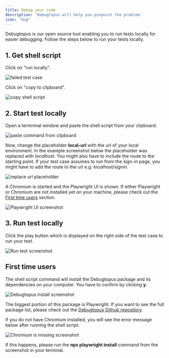 ```yaml
---
title: Debug your code
description: 'Debugtopus will help you pinpoint the problem'
icon: "bug"
---
```


Debugtopus is our open source tool enabling you to run tests locally for easier debugging. Follow the steps below to run your tests locally.

## 1. Get shell script

Click on "run locally".

<Frame caption="Failed test case">
 <img src="images/test-result-failure.png" alt="failed test case" />
</Frame>

Click on "copy to clipboard".

<Frame caption="copy shell script">
 <img src="images/screenshot-run-locally.png" alt="copy shell script" />
</Frame>

## 2. Start test locally

Open a termninal window and paste the shell script from your clipboard.

<Frame caption="paste command from clipboard">
 <img src="images/Terminal-run-locally-npx-command-pasted.png" alt="paste command from clipboard" />
</Frame>

Now, change the placeholder **local-url** with the url of your local environment. In the example screenshot below the placeholder was replaced with *localhost*. You might also have to include the route to the starting point. If your test case assumes to run from the sign-in page, you might have to add the route to the url e.g. *localhost/signin*.

<Frame caption="replace url placeholder with your local environment url">
 <img src="images/Terminal-run-locally-npx-command-url-adjusted.png" alt="replace url placeholder" />
</Frame>

A Chromium is started and the Playwright UI is shown. If either Playwright or Chromium are not installed yet on your machine, please check out the [First time users](debugtopus#3-run-test-locally) section.

<Frame caption="Playwright UI screenshot">
 <img src="images/Playwright-ui-locally.png" alt="Playwright UI screenshot" />
</Frame>

## 3. Run test locally

Click the play button which is displayed on the right side of the test case to run your test.

<Frame caption="Run test">
 <img src="images/Playwright-run-testcase.png" alt="Run test screenshot" />
</Frame>

## First time users

The shell script command will install the Debugtopus package and its dependencies on your computer. You have to confirm by clicking **y**.

<Frame caption="Install Debugtopus">
 <img src="images/Debugtopus-install.png" alt="Debugtopus install screenshot" />
</Frame>

The biggest portion of this package is Playwright. If you want to see the full package list, please check out the [Debugtopus Github repository](https://github.com/OctoMind-dev/debugtopus).

If you do not have Chromium installed, you will see the error message below after running the shell script.

<Frame caption="Install Chromium">
 <img src="images/Chromium-install.png" alt="Chromium is missing screenshot" />
</Frame>

If this happens, please run the **npx playwright install** command from the screenshot in your terminal.